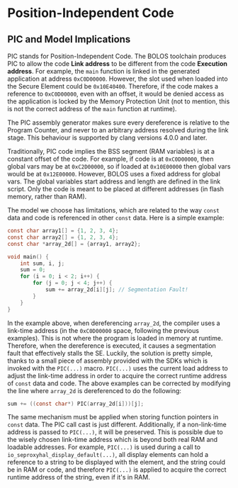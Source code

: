 # Position-Independent Code

## PIC and Model Implications

PIC stands for Position-Independent Code. The BOLOS toolchain produces PIC to allow the code **Link address** to be different from the code **Execution address**. For example, the `main` function is linked in the generated application at address `0xC0D00000`. However, the slot used when loaded into the Secure Element could be `0x10E40400`. Therefore, if the code makes a reference to `0xC0D00000`, even with an offset, it would be denied access as the application is locked by the Memory Protection Unit (not to mention, this is not the correct address of the `main` function at runtime).

The PIC assembly generator makes sure every dereference is relative to the Program Counter, and never to an arbitrary address resolved during the link stage. This behaviour is supported by clang versions 4.0.0 and later.

Traditionally, PIC code implies the BSS segment (RAM variables) is at a constant offset of the code. For example, if code is at `0xC0D00000`, then global vars may be at `0xC2D00000`, so if loaded at `0x10E00000` then global vars would be at `0x12E00000`. However, BOLOS uses a fixed address for global vars. The global variables start address and length are defined in the link script. Only the code is meant to be placed at different addresses (in flash memory, rather than RAM).

The model we choose has limitations, which are related to the way `const` data and code is referenced in other `const` data. Here is a simple example:

``` c
const char array1[] = {1, 2, 3, 4};
const char array2[] = {1, 2, 3, 4};
const char *array_2d[] = {array1, array2};

void main() {
    int sum, i, j;
    sum = 0;
    for (i = 0; i < 2; i++) {
        for (j = 0; j < 4; j++) {
            sum += array_2d[i][j]; // Segmentation Fault!
        }
    }
}
```

In the example above, when dereferencing `array_2d`, the compiler uses a link-time address (in the `0xC0D00000` space, following the previous examples). This is not where the program is loaded in memory at runtime. Therefore, when the dereference is executed, it causes a segmentation fault that effectively stalls the SE. Luckily, the solution is pretty simple, thanks to a small piece of assembly provided with the SDKs which is invoked with the `PIC(...)` macro. `PIC(...)` uses the current load address to adjust the link-time address in order to acquire the correct runtime address of `const` data and code. The above examples can be corrected by modifying the line where `array_2d` is dereferenced to do the following:

``` c
sum += ((const char*) PIC(array_2d[i]))[j];
```

The same mechanism must be applied when storing function pointers in `const` data. The PIC call cast is just different. Additionally, if a non-link-time address is passed to `PIC(...)`, it will be preserved. This is possible due to the wisely chosen link-time address which is beyond both real RAM and loadable addresses. For example, `PIC(...)` is used during a call to `io_seproxyhal_display_default(...)`, all display elements can hold a reference to a string to be displayed with the element, and the string could be in RAM or code, and therefore `PIC(...)` is applied to acquire the correct runtime address of the string, even if it's in RAM.

